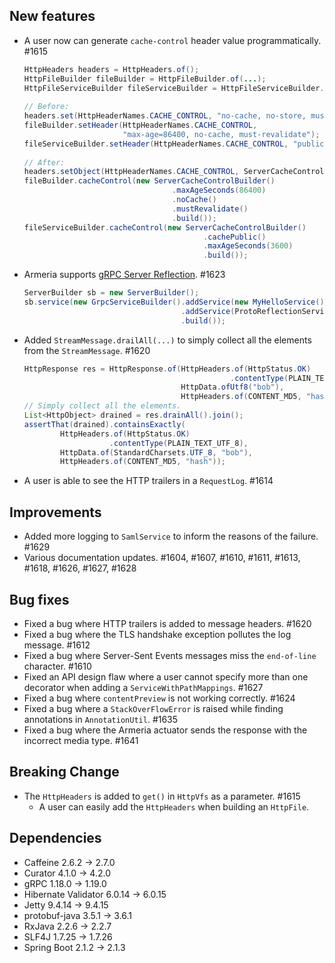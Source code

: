 ## New features

- A user now can generate `cache-control` header value programmatically. #1615
  ```java
  HttpHeaders headers = HttpHeaders.of();
  HttpFileBuilder fileBuilder = HttpFileBuilder.of(...);
  HttpFileServiceBuilder fileServiceBuilder = HttpFileServiceBuilder.forFileSystem(...);
 
  // Before:
  headers.set(HttpHeaderNames.CACHE_CONTROL, "no-cache, no-store, must-revalidate"));
  fileBuilder.setHeader(HttpHeaderNames.CACHE_CONTROL,
                        "max-age=86400, no-cache, must-revalidate");
  fileServiceBuilder.setHeader(HttpHeaderNames.CACHE_CONTROL, "public, max-age=3600");
 
  // After:
  headers.setObject(HttpHeaderNames.CACHE_CONTROL, ServerCacheControl.DISABLED);
  fileBuilder.cacheControl(new ServerCacheControlBuilder()
                                   .maxAgeSeconds(86400)
                                   .noCache()
                                   .mustRevalidate()
                                   .build());
  fileServiceBuilder.cacheControl(new ServerCacheControlBuilder()
                                          .cachePublic()
                                          .maxAgeSeconds(3600)
                                          .build());
  ```
- Armeria supports [gRPC Server Reflection](https://github.com/grpc/grpc-java/blob/master/documentation/server-reflection-tutorial.md). #1623
  ```java
  ServerBuilder sb = new ServerBuilder();
  sb.service(new GrpcServiceBuilder().addService(new MyHelloService())
                                     .addService(ProtoReflectionService.newInstance())
                                     .build());
  ```
- Added `StreamMessage.drailAll(...)` to simply collect all the elements from the `StreamMessage`. #1620 
  ```java
  HttpResponse res = HttpResponse.of(HttpHeaders.of(HttpStatus.OK)
                                                .contentType(PLAIN_TEXT_UTF_8),
                                     HttpData.ofUtf8("bob"),
                                     HttpHeaders.of(CONTENT_MD5, "hash"));
  // Simply collect all the elements.
  List<HttpObject> drained = res.drainAll().join();
  assertThat(drained).containsExactly(
          HttpHeaders.of(HttpStatus.OK)
                     .contentType(PLAIN_TEXT_UTF_8),
          HttpData.of(StandardCharsets.UTF_8, "bob"),
          HttpHeaders.of(CONTENT_MD5, "hash"));
  ```
- A user is able to see the HTTP trailers in a `RequestLog`. #1614 

## Improvements

- Added more logging to `SamlService` to inform the reasons of the failure. #1629 
- Various documentation updates. #1604, #1607, #1610, #1611, #1613, #1618, #1626, #1627, #1628  

## Bug fixes

- Fixed a bug where HTTP trailers is added to message headers. #1620
- Fixed a bug where the TLS handshake exception pollutes the log message. #1612 
- Fixed a bug where Server-Sent Events messages miss the `end-of-line` character. #1610
- Fixed an API design flaw where a user cannot specify more than one decorator when adding a `ServiceWithPathMappings`. #1627 
- Fixed a bug where `contentPreview` is not working correctly. #1624 
- Fixed a bug where a `StackOverFlowError` is raised while finding annotations in `AnnotationUtil`. #1635 
- Fixed a bug where the Armeria actuator sends the response with the incorrect media type. #1641 

## Breaking Change

- The `HttpHeaders` is added to `get()` in `HttpVfs` as a parameter. #1615 
  -  A user can easily add the `HttpHeaders` when building an `HttpFile`. 

## Dependencies

- Caffeine 2.6.2 -> 2.7.0
- Curator 4.1.0 -> 4.2.0
- gRPC 1.18.0 -> 1.19.0
- Hibernate Validator 6.0.14 -> 6.0.15
- Jetty 9.4.14 -> 9.4.15
- protobuf-java 3.5.1 -> 3.6.1
- RxJava 2.2.6 -> 2.2.7
- SLF4J 1.7.25 -> 1.7.26
- Spring Boot 2.1.2 -> 2.1.3
